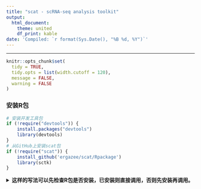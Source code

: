 ---
title: "scat - scRNA-seq analysis toolkit"
output:
  html_document:
    theme: united
    df_print: kable
date: 'Compiled: `r format(Sys.Date(), "%B %d, %Y")`'
---
***

```{r setup, include=FALSE}
knitr::opts_chunk$set(
  tidy = TRUE,
  tidy.opts = list(width.cutoff = 120),
  message = FALSE,
  warning = FALSE
)
```


### 安装R包

```{r init}
# 安装开发工具包
if (!require("devtools")) {
	install.packages("devtools")
	library(devtools)
}
# 从GitHub上安装scat包
if (!require("scat")) {
	install_github('ergazee/scat/Rpackage')
	library(sctk)
}
```
<details>
  <summary>**这样的写法可以先检查R包是否安装，已安装则直接调用，否则先安装再调用。**</summary>

### 数据准备
导入表达矩阵
```{r}
mat1 <- read.table("..//extdata//refData1.txt",header=TRUE,row.names = 1)
mat2 <- read.table("..//extdata//refData2.txt",header=TRUE,row.names = 1)
mat3 <- read.table("..//extdata//Data1.txt",header=TRUE,row.names = 1)
mat4 <- read.table("..//extdata//Data2.txt",header=TRUE,row.names = 1)
```

导入参考数据集的标签信息
```{r}
refLabel1 <- read.table("..//extdata//refLabel1.txt",header=TRUE,row.names = 1)
refLabel1$refLabel <- refLabel1$CellType

refLabel2 <- read.table("..//extdata//refLabel2.txt",header=TRUE,row.names = 1)
refLabel2$refLabel <- refLabel2$CellType
```

分别将实验数据集和参考数据集处理为seurat对象，然后保存为data.list
```{r}
refData1 <- datainput(mat=mat1, name="Ref_data1", refLabel=refLabel1)
refData2 <- datainput(mat=mat2, name="Ref_data2", refLabel=refLabel2)

data1 <- datainput(mat=mat3, name="Query_data1")
data2 <- datainput(mat=mat4, name="Query_data2")

data.list <- list(data1, data2, refData1, refData2)
rm(list=setdiff(ls(), "data.list"))
```


### 标准整合流程
细胞数据质控
```{r}
# 计算线粒体RNA比例，可视化细胞基因数，pdf文件保存在工作路径中
for (i in 1:length(data.list) ){
  data.list[[i]][["percent.mt"]] <- PercentageFeatureSet(data.list[[i]], pattern = "^MT-")
  pdf(as.character(paste("data_quality",i,".pdf",sep = "_")),width = 10, height = 6)
  print(VlnPlot(data.list[[i]], features = c("nFeature_RNA", "nCount_RNA", "percent.mt"), ncol = 3))
  dev.off()
}

# 细胞质控
for (i in 1:length(data.list) ){
  data.list[[i]] <- subset(data.list[[i]], subset = nFeature_RNA > 200 & percent.mt < 10)
  data.list[[i]] <- NormalizeData(data.list[[i]], verbose = FALSE)
}

# 输出质控后的细胞数量
cell_count = sapply(data.list, ncol)
message("cell count: \n",paste("data", seq(1:length(cell_count)),": ",cell_count,"\n", sep = ""))
```
<details>
  <summary>**若选择SCT流程，则预处理步骤应如下所示**</summary>
for (i in 1:length(data.list) ){
  data.list[[i]] <- PercentageFeatureSet(data.list[[i]], pattern = "^MT-", col.name = "percent.mt")
  pdf(as.character(paste("data_quality",i,".pdf",sep = "_")),width = 10, height = 6)
  print(VlnPlot(data.list[[i]], features = c("nFeature_RNA", "nCount_RNA", "percent.mt"), ncol = 3))
  dev.off()
}
for (i in 1:length(data.list) ){
  data.list[[i]] <- subset(data.list[[i]], subset = nFeature_RNA > 200 & percent.mt < 10)
  data.list[[i]] <- SCTransform(data.list[[i]], vars.to.regress = "percent.mt", verbose = FALSE)
}

### 遍历寻优,返回的data.integrated即为最优参数结果
```{r}
data.integrated <- ptuner(data.list = data.list,
       Normalize_Method = "Standard", Dims = 30,
       Nmin = 2000, Nmax = 3000, Nstep = 1000,
       Rmin = 0.5, Rmax = 0.8, Rstep = 0.1)
```
<details>
  <summary>**若选择SCT流程，则Normalize_Method参数应设置为SCT**</summary>

### 不同参数组合下参考数据集的标签一致性
```{r}
consistency
```

### Sankeyplot可以可视化细胞标签对应关系，展示细胞类型鉴定过程
```{r fig.width=8, fig.height=6}
Sankeyplot(data.integrated,"refLabel","seurat_clusters","celltype")
```

### 可视化亚群间相关系数
```{r fig.width=8, fig.height=6}
av.exp <- AverageExpression(data.integrated)$RNA
cor.exp <- as.data.frame(cor(av.exp,method = "pearson"))
pheatmap(cor.exp, display_numbers = TRUE, fontsize_row = 12, fontsize_col = 12,angle_col = 90)
```
<details>
  <summary>**method参数可设置为pearson或spearman等**</summary>

### Barplot可以可视化不同细胞亚群间的属性分布，如基因数
```{r fig.width=8, fig.height=6}
Barplot(data.integrated,"celltype","nFeature_RNA")
```

### 提取特定样本，计算各亚群的显著上调markers
```{r fig.width=8, fig.height=6}
cells.use <- colnames(data.integrated)[which(data.integrated[[]]['type'] == "Query_data1" |
                                             data.integrated[[]]['type'] == "Query_data2")]
data.new <- subset(data.integrated, cells = cells.use)
Sankeyplot(data.new,"refLabel","seurat_clusters","celltype")
data.markers <- FindAllMarkers(data.new, only.pos = TRUE, min.pct = 0.2, logfc.threshold = 0.2)
```

### 绘制亚群间markers的韦恩图，png文件保存在工作路径中
```{r}
markers <- list(PE=data.markers[data.markers$cluster=="PE",]$gene,
                TE=data.markers[data.markers$cluster=="TE",]$gene,
                EPI=data.markers[data.markers$cluster=="EPI",]$gene)
VN3(markers,"PE_TE_EPI.png")
```
<details>
  <summary>**VN2，VN3，VN4，VN5函数对应不同的亚群数量**</summary>

### 绘制各亚群的topN marker
```{r fig.width=8, fig.height=6}
top2 <- data.markers %>% group_by(cluster) %>% top_n(n = 1, wt = avg_logFC)
DotPlot(data.new, features = unique(top2$gene)) + RotatedAxis()
```

### 绘制特定基因在样本中的表达分布
```{r fig.width=8, fig.height=6}
genes <- c("DCN","SH2D4A","SVIP","MAD2L2")
FeaturePlot(data.new, features = genes, reduction = "tsne", cols = c("lightgrey", "red"))
```

### 对各亚群的markers进行富集分析，图表文件保存在工作路径中
```{r}
library(org.Hs.eg.db)
Enrich(data.markers,database = "KEGG",orgdb = "org.Hs.eg.db",organism = 'hsa')
```
<details>
  <summary>**database参数可设置为GO或KEGG**</summary>

### 保存Rda,用于后续分析
```{r}
save(data.new, file = "test.Rda")
```
